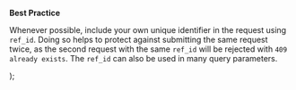  <Tip>
    <p><strong>Best Practice</strong></p>
    <p>Whenever possible, include your own unique identifier in the request using <code>ref_id</code>.
    Doing so helps to protect against submitting the same request twice, as the second request with the same <code>ref_id</code> will be rejected with <code>409 already exists</code>.
    The <code>ref_id</code> can also be used in many query parameters.</p>
  </Tip>
);
